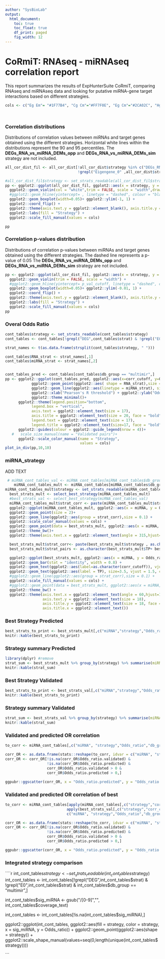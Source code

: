 ```yaml
---
author: "SysBioLab"
output:
  html_document:
    toc: true
    toc_float: true
    df_print: paged
    fig_width: 12
---
```


<style type='text/css'>
    body .main-container { 
        max-width: 90%;
    
    }

    .plot_real_size {
      overflow: scroll;
      max-height: 600px;
    }

    .plot_real_size img{
      max-width: none;
      max-height: none;
    }

    embed {
   
  }   
</style>


# **CoRmiT: RNAseq - miRNAseq correlation report**

This report summarizes the results of ExpHunterSuite CoRmiT, comparing RNAseq and miRNAseq data and looking for putative miRNA-gene target interactions based on different strategies.

```r

cols <- c("Eg Em"= "#1F77B4", "Cg Cm"="#FF7F0E", "Eg Cm"="#2CA02C", "Hg Cm"="#D62728", "Eg Hm"="#9467BD", "Hg Em"="#8C564B", "Hg Hm"="#E377C2" ) #, "#7F7F7F", "#BCBD22", "#17BECF")




```

### **Correlation distributions**

Distributions of correlation values between miRNAs and target genes obtained using the different strategies.
Horizontal white lines within the distributions represent the 90 and 95 percentiles. 
The **DEGs_RNA_vs_miRNA_DEMs_opp** and **DEGs_RNA_vs_miRNA_DEMs_sim** strategy are not included.


```r
all_cor_dist_fil <- all_cor_dist[!all_cor_dist$strategy %in% c("DEGs_RNA_vs_miRNA_DEMs_opp", "DEGs_RNA_vs_miRNA_DEMs_sim") &
                                 !grepl("Eigengene_0" ,all_cor_dist$strategy),]

#all_cor_dist_fil$strategy <- set_strats_readable(all_cor_dist_fil$strategy)
pp <- ggplot2::ggplot(all_cor_dist_fil, ggplot2::aes(x = strategy, y = correlation, fill = strategy)) +
  ggplot2::geom_violin(col = "white",trim = FALSE, scale = "width",draw_quantiles = c(0.1, 0.05)) + #ggplot2::ylim(-1.000001, min + 0.00001) +
  #ggplot2::geom_hline(yintercept= , linetype = "dashed", colour = "black") +
  ggplot2::geom_boxplot(width=0.05)+ ggplot2::ylim(-1, 1) +
  ggplot2::coord_flip() +
  ggplot2::theme(axis.text.y = ggplot2::element_blank(), axis.title.y = ggplot2::element_blank()) +
  ggplot2::labs(fill = "Strategy") + 
  ggplot2::scale_fill_manual(values = cols)

pp
```

### **Correlation p-values distribution**

Distributions of correlation p-values between miRNAs and target genes obtained using the different strategies.
The dashed line represents a p-value of 0.05
The **DEGs_RNA_vs_miRNA_DEMs_opp** and **DEGs_RNA_vs_miRNA_DEMs_sim** strategy are not included.

```r

pp <- ggplot2::ggplot(all_cor_dist_fil, ggplot2::aes(x = strategy, y = pval, fill = strategy)) +
  ggplot2::geom_violin(trim = FALSE, scale = "width") + 
  #ggplot2::geom_hline(yintercept= p_val_cutoff, linetype = "dashed", colour = "black") +
  ggplot2::geom_boxplot(width=0.05)+ ggplot2::ylim(-0.01, 1) +
  ggplot2::coord_flip() +
  ggplot2::theme(axis.text.y = ggplot2::element_blank(), axis.title.y = ggplot2::element_blank()) +
  ggplot2::labs(fill = "Strategy") + 
  ggplot2::scale_fill_manual(values = cols)
pp

```

### **Overal Odds Ratio**

```r
cont_tables$strategy <- set_strats_readable(cont_tables$strategy)
cont_tables <- cont_tables[!grepl("DEG",cont_tables$strat) & !grepl("E0",cont_tables$strat),]

strat_names <- t(as.data.frame(strsplit(cont_tables$strategy, " ")))

cont_tables$RNA_strat <- strat_names[,1]
cont_tables$miRNA_strat <- strat_names[,2]


cont_tables_pred <- cont_tables[cont_tables$db_group == "multimir",]
pp <- ggplot2::ggplot(cont_tables_pred, ggplot2::aes(x=corr_cutoff, y=Odds_ratio,color = strategy)) +
            ggplot2::geom_point(ggplot2::aes( shape = RNA_strat),size = 4, stat="identity", alpha = 0.8) +
            ggplot2::geom_line(ggplot2::aes(linetype = miRNA_strat), size = 0.7, stat="identity", alpha = 0.8)+
            ggplot2::xlab("Pearson's R threshold") + ggplot2::ylab("Odds ratio") +
            ggplot2::theme_minimal()+
      ggplot2::theme(legend.position="bottom",
            legend.box = "vertical",
            axis.text = ggplot2::element_text(size = 17),
            axis.title = ggplot2::element_text(size = 20, face = "bold"),
            legend.text = ggplot2::element_text(size = 17),
            legend.title = ggplot2::element_text(size=17, face = "bold")) +
      ggplot2::guides(colour = ggplot2::guide_legend(nrow = 4))+
   #   scale_size_manual(name = "Validated pairs")+
      ggplot2::scale_color_manual(name = "Strategy",
                                  values = cols)
plot_in_div(pp,10,10) 

```

### **miRNA_strategy**

ADD TEXT

```r
 
 # miRNA_cont_tables_val <- miRNA_cont_tables[miRNA_cont_tables$db_group == "validated",]
    miRNA_cont_tables_mult <- miRNA_cont_tables[miRNA_cont_tables$db_group == "multimir",]
miRNA_cont_tables_mult$strategy <- set_strats_readable(miRNA_cont_tables_mult$strategy)
  best_strats_mult <- select_best_strategy(miRNA_cont_tables_mult)
  #best_strats_val <- select_best_strategy(miRNA_cont_tables_val)
  miRNA_cont_tables_mult$strat_corr <- paste(miRNA_cont_tables_mult$strategy , as.character(miRNA_cont_tables_mult$corr_cutoff), sep = "_")
  ggplot2::ggplot(miRNA_cont_tables_mult, ggplot2::aes(x = miRNA, y = Odds_ratio, color = strategy)) + 
  ggplot2::geom_point(size = 2)+ 
  ggplot2::geom_line(ggplot2::aes(group = strat_corr),size = 0.1) +
  ggplot2::scale_color_manual(values = cols) + 
  ggplot2::geom_point(data = best_strats_mult, ggplot2::aes(x = miRNA, y = Odds_ratio),color = "black",size = 2, pch = 21)+ 
  ggplot2::theme_bw()+
  ggplot2::theme(axis.text.x = ggplot2::element_text(angle = 315,hjust=0,vjust=0))


```

```r
 

  best_strats_mult$strat_corr<- paste(best_strats_mult$strategy , as.character(best_strats_mult$corr_cutoff), sep = " ")
  best_strats_mult$strat_pairs <- as.character(best_strats_mult$TP+ best_strats_mult$FP)

  ggplot2::ggplot(best_strats_mult, ggplot2::aes(x = miRNA, y = Odds_ratio, fill  = strategy)) + 
  ggplot2::geom_bar(stat = "identity", width = 0.8) + 
  ggplot2::geom_text(ggplot2::aes(label=as.character(corr_cutoff)), vjust=-0.3, size=3.5,  colour = "black") +
  ggplot2::geom_text(ggplot2::aes(label = TP), size=3.5, vjust = 1.5, colour = "white")+
  #ggplot2::geom_line(ggplot2::aes(group = strat_corr),size = 0.1) +
  ggplot2::scale_fill_manual(values = cols) + 
  #ggplot2::geom_point(data = best_strats_mult, ggplot2::aes(x = miRNA, y = Odds_ratio),color = "black",size = 2, pch = 21)+ 
  ggplot2::theme_bw() +
  ggplot2::theme(axis.text.x = ggplot2::element_text(angle = 60,hjust=1,vjust=1, size = 18),
                 axis.text.y = ggplot2::element_text(size = 18), 
                 axis.title.y = ggplot2::element_text(size = 18, face = "bold"),
                 axis.title.x = ggplot2::element_text())


```


### **Best Strategy Predicted**

```r
best_strats_to_print <- best_strats_mult[,c("miRNA","strategy","Odds_ratio", "corr_cutoff", "p.adjust")]
knitr::kable(best_strats_to_print)
```

### **Strategy summary Predicted**

```r
library(dplyr) #remove
strat_sum <- best_strats_mult %>% group_by(strategy) %>% summarise(miRNA_count = length(miRNA), median_OR = median(Odds_ratio))
knitr::kable(strat_sum)
```


### **Best Strategy Validated**

```r
best_strats_to_print <- best_strats_val[,c("miRNA","strategy","Odds_ratio","corr_cutoff")]
knitr::kable(best_strats_to_print)
```

### **Strategy summary Validated**

```r
strat_sum <- best_strats_val %>% group_by(strategy) %>% summarise(miRNA_count = length(miRNA), median_OR = median(Odds_ratio))
knitr::kable(strat_sum)
```





### **Validated and predicted OR correlation**

```r
to_corr <- miRNA_cont_tables[,c("miRNA", "strategy","Odds_ratio","db_group")]

corr_OR <- as.data.frame(stats::reshape(to_corr, idvar = c("miRNA", "strategy"), timevar = "db_group", direction = "wide"))
corr_OR <- corr_OR[!is.na(corr_OR$Odds_ratio.validated) & 
                   !is.na(corr_OR$Odds_ratio.predicted) &
                   corr_OR$Odds_ratio.validated > 0 &
                   corr_OR$Odds_ratio.predicted > 0,]

ggpubr::ggscatter(corr_OR, x = "Odds_ratio.predicted", y = "Odds_ratio.validated" ,add = "reg.line", conf.int = TRUE,cor.coef = TRUE, cor.method = "spearman")

```

### **Validated and predicted OR correlation of best**

```r
to_corr <- miRNA_cont_tables[apply(miRNA_cont_tables[,c("strategy","corr_cutoff", "miRNA")], 1, paste, collapse = "-") %in%
                            apply(best_strats_val[,c("strategy","corr_cutoff", "miRNA")], 1, paste, collapse = "-"),
                            c("miRNA", "strategy","Odds_ratio","db_group")]

corr_OR <- as.data.frame(stats::reshape(to_corr, idvar = c("miRNA", "strategy"), timevar = "db_group", direction = "wide"))
corr_OR <- corr_OR[!is.na(corr_OR$Odds_ratio.validated) & 
                   !is.na(corr_OR$Odds_ratio.predicted) &
                   corr_OR$Odds_ratio.validated > 0 &
                   corr_OR$Odds_ratio.predicted > 0,]

ggpubr::ggscatter(corr_OR, x = "Odds_ratio.predicted", y = "Odds_ratio.validated" ,add = "reg.line", conf.int = TRUE,cor.coef = TRUE, cor.method = "spearman")

```

### **Integrated strategy comparison**

````r

int_cont_tables$strategy <- set_strats_readable(int_cont_tables$strategy)
int_cont_tables <- int_cont_tables[!grepl("DEG",int_cont_tables$strat) & 
                                   !grepl("E0",int_cont_tables$strat) & 
                                   int_cont_tables$db_group == "multimir",]

int_cont_tables$sig_miRNA <- gsub("/[0-9]","", int_cont_tables$coverage_text)

int_cont_tables <- int_cont_tables[!is.na(int_cont_tables$sig_miRNA),]

ggplot2::ggplot(int_cont_tables, ggplot2::aes(fill = strategy, color = strategy, x = sig_miRNA, y = Odds_ratio)) + ggplot2::geom_point(ggplot2::aes(shape = strategy)) +
ggplot2::scale_shape_manual(values=seq(0,length(unique(int_cont_tables$strategy))))

```